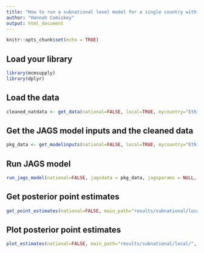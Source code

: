 ```yaml
---
title: "How to run a subnational level model for a single country with custom data"
author: "Hannah Comiskey"
output: html_document
---
```


```r
knitr::opts_chunk$set(echo = TRUE)
```

## Load your library

```r
library(mcmsupply)
library(dplyr)
```

## Load the data 

```r
cleaned_natdata <- get_data(national=FALSE, local=TRUE, mycountry="Ethiopia", fp2030=TRUE, surveydata_filepath="data-raw/sample_custom_datasets/ethiopia_subnat_customdata.xlsx")
```

## Get the JAGS model inputs and the cleaned data

```r
pkg_data <- get_modelinputs(national=FALSE, local=TRUE, mycountry="Ethiopia", startyear=1990, endyear=2025.5, nsegments=12, raw_data = cleaned_natdata)

```

## Run JAGS model 

```r
run_jags_model(national=FALSE, jagsdata = pkg_data, jagsparams = NULL, local=TRUE, main_path = "results/subnational/local/", n_iter = 80000, n_burnin = 10000, n_thin = 35, mycountry="Ethiopia")
```

## Get posterior point estimates

```r
get_point_estimates(national=FALSE, main_path="results/subnational/local/", pkg_data, local=TRUE, mycountry="Ethiopia")
```

## Plot posterior point estimates

```r
plot_estimates(national=FALSE, main_path="results/subnational/local/", vis_path="visualisation/subnational/local/", pkg_data, local=TRUE, mycountry="Ethiopia") 
```
